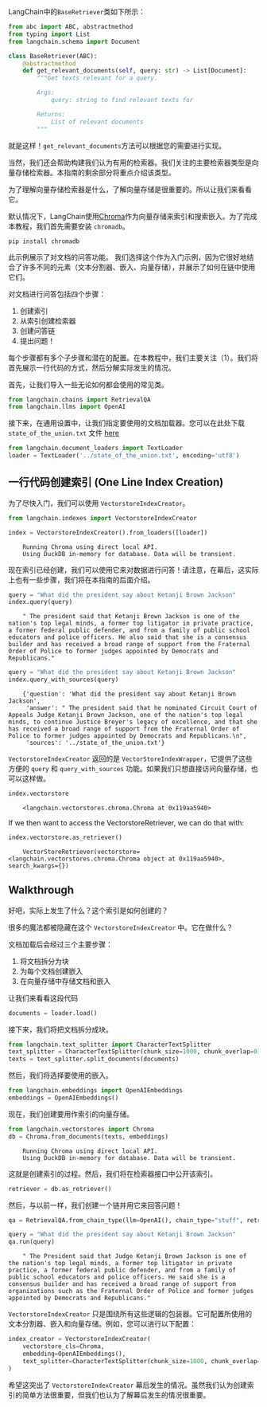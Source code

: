 LangChain中的`BaseRetriever`类如下所示：

```python
from abc import ABC, abstractmethod
from typing import List
from langchain.schema import Document

class BaseRetriever(ABC):
    @abstractmethod
    def get_relevant_documents(self, query: str) -> List[Document]:
        """Get texts relevant for a query.

        Args:
            query: string to find relevant texts for

        Returns:
            List of relevant documents
        """
```

就是这样！`get_relevant_documents`方法可以根据您的需要进行实现。

当然，我们还会帮助构建我们认为有用的检索器。我们关注的主要检索器类型是向量存储检索器。本指南的剩余部分将重点介绍该类型。

为了理解向量存储检索器是什么，了解向量存储是很重要的。所以让我们来看看它。

默认情况下，LangChain使用[Chroma](../../ecosystem/chroma.md)作为向量存储来索引和搜索嵌入。为了完成本教程，我们首先需要安装 `chromadb`。

```
pip install chromadb
```

此示例展示了对文档的问答功能。
我们选择这个作为入门示例，因为它很好地结合了许多不同的元素（文本分割器、嵌入、向量存储），并展示了如何在链中使用它们。

对文档进行问答包括四个步骤：

1. 创建索引
2. 从索引创建检索器
3. 创建问答链
4. 提出问题！

每个步骤都有多个子步骤和潜在的配置。在本教程中，我们主要关注（1）。我们将首先展示一行代码的方式，然后分解实际发生的情况。

首先，让我们导入一些无论如何都会使用的常见类。


```python
from langchain.chains import RetrievalQA
from langchain.llms import OpenAI
```

接下来，在通用设置中，让我们指定要使用的文档加载器。您可以在此处下载 `state_of_the_union.txt` 文件 [here](https://github.com/hwchase17/langchain/blob/master/docs/modules/state_of_the_union.txt)


```python
from langchain.document_loaders import TextLoader
loader = TextLoader('../state_of_the_union.txt', encoding='utf8')
```

## 一行代码创建索引 (One Line Index Creation)

为了尽快入门，我们可以使用 `VectorstoreIndexCreator`。


```python
from langchain.indexes import VectorstoreIndexCreator
```


```python
index = VectorstoreIndexCreator().from_loaders([loader])
```

<CodeOutputBlock lang="python">

```
    Running Chroma using direct local API.
    Using DuckDB in-memory for database. Data will be transient.
```

</CodeOutputBlock>

现在索引已经创建，我们可以使用它来对数据进行问答！请注意，在幕后，这实际上也有一些步骤，我们将在本指南的后面介绍。


```python
query = "What did the president say about Ketanji Brown Jackson"
index.query(query)
```

<CodeOutputBlock lang="python">

```
    " The president said that Ketanji Brown Jackson is one of the nation's top legal minds, a former top litigator in private practice, a former federal public defender, and from a family of public school educators and police officers. He also said that she is a consensus builder and has received a broad range of support from the Fraternal Order of Police to former judges appointed by Democrats and Republicans."
```

</CodeOutputBlock>


```python
query = "What did the president say about Ketanji Brown Jackson"
index.query_with_sources(query)
```

<CodeOutputBlock lang="python">

```
    {'question': 'What did the president say about Ketanji Brown Jackson',
     'answer': " The president said that he nominated Circuit Court of Appeals Judge Ketanji Brown Jackson, one of the nation's top legal minds, to continue Justice Breyer's legacy of excellence, and that she has received a broad range of support from the Fraternal Order of Police to former judges appointed by Democrats and Republicans.\n",
     'sources': '../state_of_the_union.txt'}
```

</CodeOutputBlock>

`VectorstoreIndexCreator` 返回的是 `VectorStoreIndexWrapper`，它提供了这些方便的 `query` 和 `query_with_sources` 功能。如果我们只想直接访问向量存储，也可以这样做。


```python
index.vectorstore
```

<CodeOutputBlock lang="python">

```
    <langchain.vectorstores.chroma.Chroma at 0x119aa5940>
```

</CodeOutputBlock>

If we then want to access the VectorstoreRetriever, we can do that with:


```python
index.vectorstore.as_retriever()
```

<CodeOutputBlock lang="python">

```
    VectorStoreRetriever(vectorstore=<langchain.vectorstores.chroma.Chroma object at 0x119aa5940>, search_kwargs={})
```

</CodeOutputBlock>

## Walkthrough

好吧，实际上发生了什么？这个索引是如何创建的？

很多的魔法都被隐藏在这个 `VectorstoreIndexCreator` 中。它在做什么？

文档加载后会经过三个主要步骤：

1. 将文档拆分为块
2. 为每个文档创建嵌入
3. 在向量存储中存储文档和嵌入

让我们来看看这段代码


```python
documents = loader.load()
```

接下来，我们将把文档拆分成块。


```python
from langchain.text_splitter import CharacterTextSplitter
text_splitter = CharacterTextSplitter(chunk_size=1000, chunk_overlap=0)
texts = text_splitter.split_documents(documents)
```

然后，我们将选择要使用的嵌入。


```python
from langchain.embeddings import OpenAIEmbeddings
embeddings = OpenAIEmbeddings()
```

现在，我们创建要用作索引的向量存储。


```python
from langchain.vectorstores import Chroma
db = Chroma.from_documents(texts, embeddings)
```

<CodeOutputBlock lang="python">

```
    Running Chroma using direct local API.
    Using DuckDB in-memory for database. Data will be transient.
```

</CodeOutputBlock>

这就是创建索引的过程。然后，我们将在检索器接口中公开该索引。


```python
retriever = db.as_retriever()
```

然后，与以前一样，我们创建一个链并用它来回答问题！


```python
qa = RetrievalQA.from_chain_type(llm=OpenAI(), chain_type="stuff", retriever=retriever)
```


```python
query = "What did the president say about Ketanji Brown Jackson"
qa.run(query)
```

<CodeOutputBlock lang="python">

```
    " The President said that Judge Ketanji Brown Jackson is one of the nation's top legal minds, a former top litigator in private practice, a former federal public defender, and from a family of public school educators and police officers. He said she is a consensus builder and has received a broad range of support from organizations such as the Fraternal Order of Police and former judges appointed by Democrats and Republicans."
```

</CodeOutputBlock>

`VectorstoreIndexCreator` 只是围绕所有这些逻辑的包装器。它可配置所使用的文本分割器、嵌入和向量存储。例如，您可以进行以下配置：


```python
index_creator = VectorstoreIndexCreator(
    vectorstore_cls=Chroma,
    embedding=OpenAIEmbeddings(),
    text_splitter=CharacterTextSplitter(chunk_size=1000, chunk_overlap=0)
)
```

希望这突出了 `VectorstoreIndexCreator` 幕后发生的情况。虽然我们认为创建索引的简单方法很重要，但我们也认为了解幕后发生的情况很重要。
